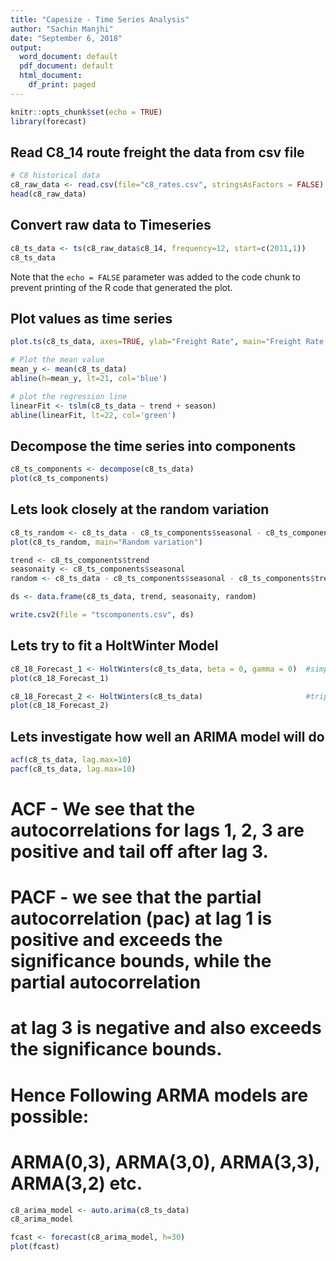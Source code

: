 ---
title: "Capesize - Time Series Analysis"
author: "Sachin Manjhi"
date: "September 6, 2018"
output:
  word_document: default
  pdf_document: default
  html_document:
    df_print: paged
---


```{r setup, include=FALSE}
knitr::opts_chunk$set(echo = TRUE)
library(forecast)
```

## Read C8_14 route freight the data from csv file

```{r input}
# C8 historical data
c8_raw_data <- read.csv(file="c8_rates.csv", stringsAsFactors = FALSE)
head(c8_raw_data)
```

## Convert raw data to Timeseries
```{r convert}
c8_ts_data <- ts(c8_raw_data$c8_14, frequency=12, start=c(2011,1))
c8_ts_data
```
Note that the `echo = FALSE` parameter was added to the code chunk to prevent printing of the R code that generated the plot.

## Plot values as time series
```{r plot ts}
plot.ts(c8_ts_data, axes=TRUE, ylab="Freight Rate", main="Freight Rate : C8_14 route")

# Plot the mean value
mean_y <- mean(c8_ts_data)
abline(h=mean_y, lt=21, col='blue')

# plot the regression line
linearFit <- tslm(c8_ts_data ~ trend + season)
abline(linearFit, lt=22, col='green')

```


## Decompose the time series into components
```{r decompose}
c8_ts_components <- decompose(c8_ts_data)
plot(c8_ts_components)
```


## Lets look closely at the random variation
```{r randomVariation}
c8_ts_random <- c8_ts_data - c8_ts_components$seasonal - c8_ts_components$trend
plot(c8_ts_random, main="Random variation")

trend <- c8_ts_components$trend
seasonaity <- c8_ts_components$seasonal
random <- c8_ts_data - c8_ts_components$seasonal - c8_ts_components$trend

ds <- data.frame(c8_ts_data, trend, seasonaity, random)

write.csv2(file = "tscomponents.csv", ds)

```

## Lets try to fit a HoltWinter Model
```{r holtWinter}

c8_18_Forecast_1 <- HoltWinters(c8_ts_data, beta = 0, gamma = 0)  #simple exponential smoothing
plot(c8_18_Forecast_1)

c8_18_Forecast_2 <- HoltWinters(c8_ts_data)                       #triple exponential smoothing
plot(c8_18_Forecast_2)
```

## Lets investigate how well an ARIMA model will do
```{r ACF plot}
acf(c8_ts_data, lag.max=10)  
pacf(c8_ts_data, lag.max=10)
```
# ACF  - We see that the autocorrelations for lags 1, 2, 3 are positive and tail off after lag 3.
# PACF - we see that the partial autocorrelation (pac) at lag 1 is positive and exceeds the significance bounds, while  the partial autocorrelation 
#        at lag 3 is negative and also exceeds the significance bounds.

# Hence Following ARMA models are possible:
# ARMA(0,3), ARMA(3,0), ARMA(3,3), ARMA(3,2) etc.


```{r arima}
c8_arima_model <- auto.arima(c8_ts_data)
c8_arima_model
```


```{r predict}
fcast <- forecast(c8_arima_model, h=30)
plot(fcast)

```


